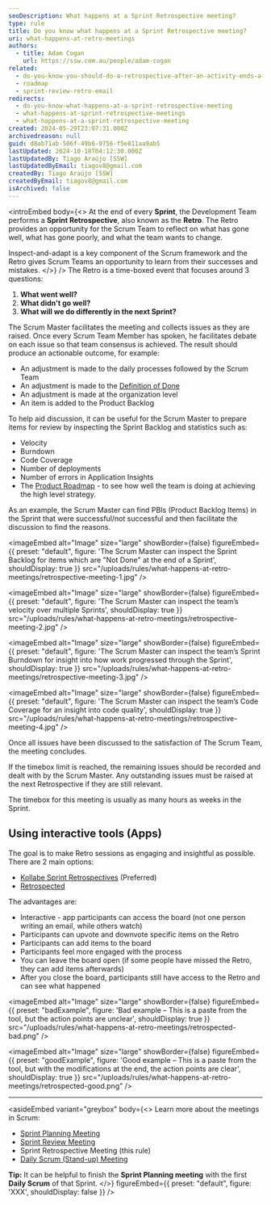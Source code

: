 ```yaml
---
seoDescription: What happens at a Sprint Retrospective meeting?
type: rule
title: Do you know what happens at a Sprint Retrospective meeting?
uri: what-happens-at-retro-meetings
authors:
  - title: Adam Cogan
    url: https://ssw.com.au/people/adam-cogan
related:
  - do-you-know-you-should-do-a-retrospective-after-an-activity-ends-a-k-a-feedback
  - roadmap
  - sprint-review-retro-email
redirects:
  - do-you-know-what-happens-at-a-sprint-retrospective-meeting
  - what-happens-at-sprint-retrospective-meetings
  - what-happens-at-a-sprint-retrospective-meeting
created: 2024-05-29T23:07:31.000Z
archivedreason: null
guid: d8ab71ab-506f-49b6-9756-f5e811aa9ab5
lastUpdated: 2024-10-18T04:12:30.000Z
lastUpdatedBy: Tiago Araújo [SSW]
lastUpdatedByEmail: tiagov8@gmail.com
createdBy: Tiago Araújo [SSW]
createdByEmail: tiagov8@gmail.com
isArchived: false
---
```


<introEmbed
  body={<>
At the end of every **Sprint**, the Development Team performs a **Sprint Retrospective**, also known as the **Retro**. The Retro provides an opportunity for the Scrum Team to reflect on what has gone well, what has gone poorly, and what the team wants to change.

Inspect-and-adapt is a key component of the Scrum framework and the Retro gives Scrum Teams an opportunity to learn from their successes and mistakes.
  </>}
/>
The Retro is a time-boxed event that focuses around 3 questions:

1. **What went well?**
2. **What didn't go well?**
3. **What will we do differently in the next Sprint?**

The Scrum Master facilitates the meeting and collects issues as they are raised. Once every Scrum Team Member has spoken, he facilitates debate on each issue so that team consensus is achieved. The result should produce an actionable outcome, for example:

* An adjustment is made to the daily processes followed by the Scrum Team
* An adjustment is made to the [Definition of Done](/do-you-know-what-happens-at-a-sprint-retrospective-meeting)
* An adjustment is made at the organization level
* An item is added to the Product Backlog

To help aid discussion, it can be useful for the Scrum Master to prepare items for review by inspecting the Sprint Backlog and statistics such as:

* Velocity
* Burndown
* Code Coverage
* Number of deployments
* Number of errors in Application Insights
* The [Product Roadmap](/roadmap) - to see how well the team is doing at achieving the high level strategy.

As an example, the Scrum Master can find PBIs (Product Backlog Items) in the Sprint that were successful/not successful and then facilitate the discussion to find the reasons.


<imageEmbed
  alt="Image"
  size="large"
  showBorder={false}
  figureEmbed={{
    preset: "default",
    figure: 'The Scrum Master can inspect the Sprint Backlog for items which are "Not Done" at the end of a Sprint',
    shouldDisplay: true
  }}
  src="/uploads/rules/what-happens-at-retro-meetings/retrospective-meeting-1.jpg"
/>


<imageEmbed
  alt="Image"
  size="large"
  showBorder={false}
  figureEmbed={{
    preset: "default",
    figure: 'The Scrum Master can inspect the team’s velocity over multiple Sprints',
    shouldDisplay: true
  }}
  src="/uploads/rules/what-happens-at-retro-meetings/retrospective-meeting-2.jpg"
/>


<imageEmbed
  alt="Image"
  size="large"
  showBorder={false}
  figureEmbed={{
    preset: "default",
    figure: 'The Scrum Master can inspect the team’s Sprint Burndown for insight into how work progressed through the Sprint',
    shouldDisplay: true
  }}
  src="/uploads/rules/what-happens-at-retro-meetings/retrospective-meeting-3.jpg"
/>


<imageEmbed
  alt="Image"
  size="large"
  showBorder={false}
  figureEmbed={{
    preset: "default",
    figure: 'The Scrum Master can inspect the team’s Code Coverage for an insight into code quality',
    shouldDisplay: true
  }}
  src="/uploads/rules/what-happens-at-retro-meetings/retrospective-meeting-4.jpg"
/>

Once all issues have been discussed to the satisfaction of The Scrum Team, the meeting concludes.

If the timebox limit is reached, the remaining issues should be recorded and dealt with by the Scrum Master. Any outstanding issues must be raised at the next Retrospective if they are still relevant.

The timebox for this meeting is usually as many hours as weeks in the Sprint.

## Using interactive tools (Apps)

The goal is to make Retro sessions as engaging and insightful as possible. There are 2 main options:

* [Kollabe Sprint Retrospectives](https://kollabe.com/retrospectives) (Preferred)
* [Retrospected](https://www.retrospected.com)

The advantages are:

* Interactive - app participants can access the board (not one person writing an email, while others watch)
* Participants can upvote and downvote specific items on the Retro
* Participants can add items to the board
* Participants feel more engaged with the process
* You can leave the board open (if some people have missed the Retro, they can add items afterwards)
* After you close the board, participants still have access to the Retro and can see what happened

<imageEmbed
  alt="Image"
  size="large"
  showBorder={false}
  figureEmbed={{
    preset: "badExample",
    figure: 'Bad example – This is a paste from the tool, but the action points are unclear',
    shouldDisplay: true
  }}
  src="/uploads/rules/what-happens-at-retro-meetings/retrospected-bad.png"
/>

<imageEmbed
  alt="Image"
  size="large"
  showBorder={false}
  figureEmbed={{
    preset: "goodExample",
    figure: 'Good example – This is a paste from the tool, but with the modifications at the end, the action points are clear',
    shouldDisplay: true
  }}
  src="/uploads/rules/what-happens-at-retro-meetings/retrospected-good.png"
/>

---

<asideEmbed
  variant="greybox"
  body={<>
    Learn more about the meetings in Scrum:

* [Sprint Planning Meeting](/what-happens-at-a-sprint-planning-meeting)
* [Sprint Review Meeting](/what-happens-at-a-sprint-review-meeting "Sprint Review Meeting")
* Sprint Retrospective Meeting (this rule)
* [Daily Scrum (Stand-up) Meeting](/methodology-daily-scrums "Daily Scrum Meeting")

**Tip:** It can be helpful to finish the **Sprint Planning meeting** with the first **Daily Scrum** of that Sprint.
  </>}
  figureEmbed={{
    preset: "default",
    figure: 'XXX',
    shouldDisplay: false
  }}
/>
